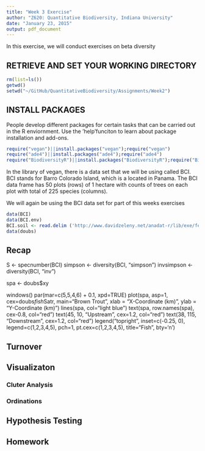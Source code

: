```yaml
---
title: "Week 3 Exercise"
author: "Z620: Quantitative Biodiversity, Indiana University"
date: "January 23, 2015"
output: pdf_document
---
```

In this exercise, we will conduct exercises on beta diversity

## RETRIEVE AND SET YOUR WORKING DIRECTORY

```r
rm(list=ls())
getwd()
setwd("~/GitHub/QuantitativeBiodiversity/Assignments/Week2")
```

## INSTALL PACKAGES
People develop different packages for certain tasks that can be carried out in 
the R enviornment. 
Use the 'help'funciton to learn about package installation and add-ons.

```r
require("vegan")||install.packages("vegan");require("vegan")
require("ade4")||install.packages("ade4");require("ade4")
require("BiodiversityR")||install.packages("BiodiversityR");require("BiodiversityR")

```

In the library of vegan, there is a data set that we will be using called BCI. 
BCI stands for Barro Colorado Island, which is a located in Panama. 
The BCI data frame has 50 plots (rows) of 1 hectare with counts of trees on 
each plot with total of 225 species (columns).

We will again be using the BCI data set for part of this weeks exercises

```r
data(BCI)
data(BCI.env)
BCI.soil <- read.delim ('http://www.davidzeleny.net/anadat-r/lib/exe/fetch.php?media=data:bci.soil.txt')
data(doubs)
```


## Recap
S <- specnumber(BCI)
simpson <- diversity(BCI, "simpson")
invsimpson <- diversity(BCI, "inv") 

spa <- doubs$xy

windows()
par(mar=c(5,5,4,6) + 0.1, xpd=TRUE)
plot(spa, asp=1, cex=doubs$fish$Satr, main="Brown Trout", xlab = "X-Coordinate (km)", 
ylab = "Y-Coordinate (km)")
lines(spa, col="light blue")
text(spa, row.names(spa), cex-0.8, col="red")
text(45, 10, "Upstream", cex=1.2, col="red")
text(38, 115, "Downstream", cex=1.2, col="red")
legend("topright", inset=c(-0.25, 0), legend=c(1,2,3,4,5), pch=1, pt.cex=c(1,2,3,4,5), title="Fish", bty='n')


## Turnover




## Visualizaton


### Cluter Analysis


### Ordinations


## Hypothesis Testing




## Homework

